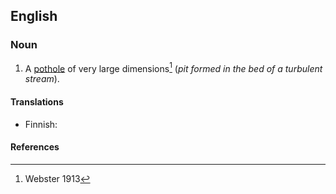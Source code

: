 ==English==

===Noun===
{{en-noun|sg=[[giant]] [[kettle]]}}

# A [[pothole]] of very large dimensions<ref>Webster 1913</ref> (''pit formed in the bed of a turbulent stream'').

====Translations====
{{trans-top|pothole}}
*Finnish: {{t-|fi|hiidenkirnu}}
{{trans-mid}}
{{trans-bottom}}

====References====
<div class="references-small"><references/></div>